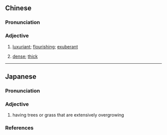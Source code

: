 {{also|蓊郁}}
==Chinese==
{{zh-forms|s=蓊郁}}

===Pronunciation===
{{zh-pron
|m=wěngyù
|c=jung2 wat1
|cat=a
}}

===Adjective===
{{zh-adj}}

# {{lb|zh|literary|of vegetation}} [[luxuriant]]; [[flourishing]]; [[exuberant]]
# {{lb|zh|literary|of clouds}} [[dense]]; [[thick]]

----

==Japanese==
{{ja-kanjitab|おう|うつ|yomi=o}}

===Pronunciation===
{{ja-pron|yomi=kanon|おううつ|acc=0|acc_ref=DJR}}

===Adjective===
{{ja-adj|infl=tari|おううつ|hhira=をううつ}}

# having trees or grass that are extensively overgrowing

===References===
<references/>